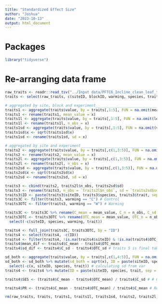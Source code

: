```yaml
---
title: "Standardized Effect Size"
author: "Joshua"
date: "2023-10-13"
output: html_document
---
```


# Packages
```r
library("tidyverse")
```

# Re-arranging data frame
```r
raw_traits <- readr::read_tsv("../Input data/PFTC6_Incline_clean_leaf_traits_2022.txt", guess_max = Inf)
traits <- select(raw_traits, c(siteID, blockID, warming, species, trait, value)) %>% na.omit() # one sample removed: DLL3549

# aggregated by site, block and experiment____________________________________________________________________________
traits1 <- aggregate(traits$value, by = traits[,1:5], FUN = na.omit(mean))
traits1 <- rename(traits1, mean_value = x)
traits1l <- aggregate(traits$value, by = traits[,1:5], FUN = na.omit(length))
traits1l <- rename(traits1l, n_obs = x)
traits1sd <- aggregate(traits$value, by = traits[,1:5], FUN = na.omit(var)) # defaults to sample variance, not population variance
traits1sd$x <- sqrt(traits1sd$x)
traits1sd <- rename(traits1sd, sd = x)

# aggregated by site and experiment__________________________________________________________________________________
traits2 <- aggregate(traits$value, by = traits[,c(1,3:5)], FUN = na.omit(mean))
traits2 <- rename(traits2, mean_value = x)
traits2l <- aggregate(traits$value, by = traits[,c(1,3:5)], FUN = na.omit(length))
traits2l <- rename(traits2l, n_obs = x)
traits2sd <- aggregate(traits$value, by = traits[,c(1,3:5)], FUN = na.omit(var)) # defaults to sample variance, not population variance
traits2sd$x <- sqrt(traits2sd$x)
traits2sd <- rename(traits2sd, sd = x)

traits3 <- cbind(traits2, traits2l$n_obs, traits2sd$sd)
traits3 <- rename(traits3, n_obs = `traits2l$n_obs`, sd = `traits2sd$sd`)
traits3$ID <- paste(traits3$siteID, traits3$species, traits3$trait, sep = "_")
traits3C <- filter(traits3, warming == "C") # Control
traits3OTC <- filter(traits3, warming == "W") # Warming

traits3C <- traits3C %>% rename(C_mean = mean_value, C_n = n_obs, C_sd = sd) %>% select(-c(warming))
traits3OTC <- traits3OTC %>% rename(OTC_mean = mean_value, OTC_n = n_obs, OTC_sd = sd) %>%
  select(-c(siteID, species, warming, trait))

traits4 <- full_join(traits3C, traits3OTC, by = "ID")
traits4 <- select(traits4, -c(ID))
traits4 <- filter(traits4, !is.na(traits4$siteID) & !is.na(traits4$OTC_mean))
traits4$mean_dif <- traits4$C_mean - traits4$OTC_mean
traits4$sd_dif <- traits4$C_sd - traits4$OTC_sd # traits 5 is final table

sd_both <- aggregate(traits$value, by = traits[,c(1,4:5)], FUN = na.omit(var)) #standard deviation of both warmed and un-warmed individuals for each site, species and trait
sd_both <- sd_both %>% mutate(sd_both = sqrt(x), ID = paste(siteID, species, trait, sep = " ")) %>%
  select(-c(x, siteID, species, trait)) # calculating sd from var
traits4 <- traits4 %>% mutate(ID = paste(siteID, species, trait, sep = " ")) %>% left_join(sd_both, by = "ID") %>% select(-c(ID))

traits4$SES <- (traits4$C_mean - traits4$OTC_mean) / traits4$C_sd # # Cohen's d: mean(group a) - mean(group b) divided by standard deviation of both OR sd of control group. In that case, Carex capilaris in Gudmedalen lost

traits4$PR <- (traits4$C_mean - traits4$OTC_mean) / traits4$C_mean # Relative Distance Plasticity Index: shows the factor by which the trait value in the OTC increased or decrease, in comparison to the control plot

rm(raw_traits, traits, traits1, traits1l, traits1sd, traits2, traits2l, traits2sd, traits3, traits3C, traits3OTC, sd_both)
```
